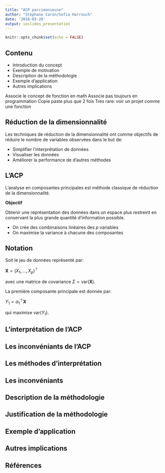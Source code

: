 ```yaml
---
title: "ACP parcimonieuse"
author: "Stéphane Caron/Sofia Harrouch"
date: '2018-03-28'
output: ioslides_presentation
---
```


```r
knitr::opts_chunk$set(echo = FALSE)
```

## Contenu

- Introduction du concept
- Exemple de motivation
- Description de la méthodologie
- Exemple d'application
- Autres implications

<div class = "notes">
  Associe le concept de fonction en math
  Associe pas toujours en programmation
  Copie paste plus que 2 fois
  Tres rare: voir un projet comme une fonction
</div>

## Réduction de la dimensionnalité

Les techniques de réduction de la dimensionnalité ont comme objectifs de réduire le nombre de variables observées dans le but de:

- Simplifier l'interprétation de données
- Visualiser les données
- Améliorer la performance de d'autres méthodes

## L'ACP

L'analyse en composantes principales est méthode classique de réduction de la dimensionnalité.

**Objectif**

Obtenir une représentation des données dans un espace plus restreint en conservant la plus grande quantité d'information possible.

- On crée des combinaisons linéaires des $p$ variables
- On maximise la variance à chacune des composantes

## Notation

Soit le jeu de données représenté par:

$\mathbf{X} = (X_1, ..., X_p)^\top$

avec une matrice de covariance $\Sigma = \text{var}(\mathbf{X})$.

La première composante principale est donnée par:

$Y_1 = \alpha^{\top}_{1}\mathbf{X}$

qui maximise $\text{var}(Y_1)$.

## L'interprétation de l'ACP

## Les inconvéniants de l'ACP

## Les méthodes d'interprétation

## Les inconvéniants

## Description de la méthodologie

## Justification de la méthodologie

## Exemple d'application

## Autres implications

## Références

